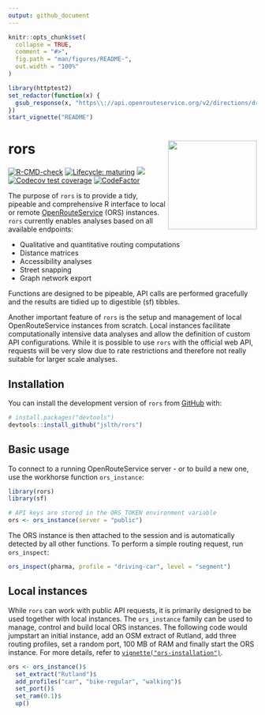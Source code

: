 ```yaml
---
output: github_document
---
```


```r
knitr::opts_chunk$set(
  collapse = TRUE,
  comment = "#>",
  fig.path = "man/figures/README-",
  out.width = "100%"
)
```

```r
library(httptest2)
set_redactor(function(x) {
  gsub_response(x, "https\\://api.openrouteservice.org/v2/directions/driving-car/", "api/")
})
start_vignette("README")
```

# rors <img src="man/figures/rors_sticker.png" align="right" height="180/"/>

<!-- badges: start -->

[![R-CMD-check](https://github.com/JsLth/rors/actions/workflows/check-standard.yaml/badge.svg)](https://github.com/JsLth/rors/actions/workflows/check-standard.yaml) [![Lifecycle: maturing](https://img.shields.io/badge/lifecycle-maturing-blue.svg)](https://lifecycle.r-lib.org/articles/stages.html#maturing) [![](https://www.r-pkg.org/badges/version/rors)](https://cran.r-project.org/package=rors) [![Codecov test coverage](https://codecov.io/gh/JsLth/rors/branch/master/graph/badge.svg)](https://app.codecov.io/gh/JsLth/rors?branch=master) [![CodeFactor](https://www.codefactor.io/repository/github/jslth/rors/badge/master)](https://www.codefactor.io/repository/github/jslth/rors/overview/master)

<!-- badges: end -->

The purpose of `rors` is to provide a tidy, pipeable and comprehensive R interface to local or remote [OpenRouteService](https://openrouteservice.org/) (ORS) instances. `rors` currently enables analyses based on all available endpoints:

-   Qualitative and quantitative routing computations
-   Distance matrices
-   Accessibility analyses
-   Street snapping
-   Graph network export

Functions are designed to be pipeable, API calls are performed gracefully and the results are tidied up to digestible (sf) tibbles.

Another important feature of `rors` is the setup and management of local OpenRouteService instances from scratch. Local instances facilitate computationally intensive data analyses and allow the definition of custom API configurations. While it is possible to use `rors` with the official web API, requests will be very slow due to rate restrictions and therefore not really suitable for larger scale analyses.

## Installation

You can install the development version of `rors` from [GitHub](https://github.com/jslth/rors) with:

``` r
# install.packages("devtools")
devtools::install_github("jslth/rors")
```

## Basic usage

To connect to a running OpenRouteService server - or to build a new one, use the workhorse function `ors_instance`:

```r
library(rors)
library(sf)

# API keys are stored in the ORS_TOKEN environment variable
ors <- ors_instance(server = "public")
```

The ORS instance is then attached to the session and is automatically detected by all other functions. To perform a simple routing request, run `ors_inspect`:

```r
ors_inspect(pharma, profile = "driving-car", level = "segment")
```

## Local instances

While `rors` can work with public API requests, it is primarily designed to be used together with local instances. The `ors_instance` family can be used to manage, control and build local ORS instances. The following code would jumpstart an initial instance, add an OSM extract of Rutland, add three routing profiles, set a random port, 100 MB of RAM and finally start the ORS instance. For more details, refer to [`vignette("ors-installation")`](https://jslth.github.io/rors/articles/ors-installation.html).

```r
ors <- ors_instance()$
  set_extract("Rutland")$
  add_profiles("car", "bike-regular", "walking")$
  set_port()$
  set_ram(0.1)$
  up()
```
